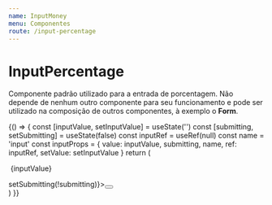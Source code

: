```yaml
---
name: InputMoney
menu: Componentes
route: /input-percentage
---
```



# InputPercentage
Componente padrão utilizado para a entrada de porcentagem. Não depende de nenhum outro componente para seu funcionamento e pode ser utilizado na composição de outros componentes, à exemplo o **Form**.

<Playground>
    {() => {
        const [inputValue, setInputValue] = useState('')
        const [submitting, setSubmitting] = useState(false)
        const inputRef = useRef(null)
        const name = 'input'
        const inputProps = { value: inputValue, submitting, name, ref: inputRef, setValue: setInputValue }
        return (
            <div style={{...containerDocz, height: '180px'}}>
                <p>&nbsp;{inputValue}</p>
                <InputPercentage {...inputProps} />
                <div style={{ display: 'grid', marginTop: '40px' }} onClick={() => setSubmitting(!submitting)}><Button type='submit' cta='Disable input' /></div>
            </div>
        )
    }}
</Playground>

<Props of={InputPercentage} />

